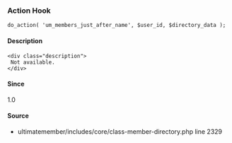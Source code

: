 
### Action Hook    
    
```
do_action( 'um_members_just_after_name', $user_id, $directory_data );
```

#### Description
    <div class="description">
     Not available.
    </div>

#### Since
<div class="description">
1.0
</div>

#### Source
  - <Link href="/developer/files/includes-core-class-member-directory#source-view.2329">ultimatemember/includes/core/class-member-directory.php</Link> <Link href="/developer/files/includes-core-class-member-directory#source-view.2329">line 2329</Link>

